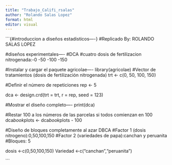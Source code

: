 ```yaml
---
title: "Trabajo_Califi_rsalas"
author: "Rolando Salas Lopez"
format: html
editor: visual
---
```


```{#introduccion a diseños estadisticos----}
#Replicado By: ROLANDO SALAS LOPEZ

#diseños experimentales----
#DCA
#cuatro dosis de fertilizacion nitrogenada:-0 -50 -100 -150

#Instalar y cargar el paquete agricolae---- 
library(agricolae)
#Vector de tratamientos (dosis de fertilización nitrogenada)
trt <- c(0, 50, 100, 150)

#Definir el número de repeticiones
rep <- 5

dca <- design.crd(trt = trt, r = rep, seed = 123)

#Mostrar el diseño completo----
print(dca)

#Restar 100 a los números de las parcelas si todos comienzan en 100
dca$book$plots <- dca$book$plots - 100

#Diseño de bloques completamente al azar DBCA
#Factor 1 (dosis nitrogeno):0,50,100,150
#Factor 2 (variedades de papa):canchan y peruanita
#Bloques: 5

dosis <-c(0,50,100,150)
Variedad <-c("canchan","peruanita")

```
